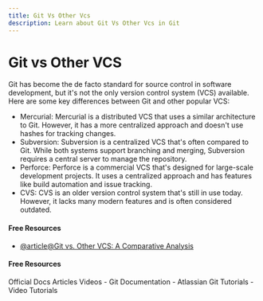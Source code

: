 ```yaml
---
title: Git Vs Other Vcs
description: Learn about Git Vs Other Vcs in Git
---
```


# Git vs Other VCS

Git has become the de facto standard for source control in software development, but it's not the only version control system (VCS) available. Here are some key differences between Git and other popular VCS:

- Mercurial: Mercurial is a distributed VCS that uses a similar architecture to Git. However, it has a more centralized approach and doesn't use hashes for tracking changes.
- Subversion: Subversion is a centralized VCS that's often compared to Git. While both systems support branching and merging, Subversion requires a central server to manage the repository.
- Perforce: Perforce is a commercial VCS that's designed for large-scale development projects. It uses a centralized approach and has features like build automation and issue tracking.
- CVS: CVS is an older version control system that's still in use today. However, it lacks many modern features and is often considered outdated.

#### Free Resources

- [@article@Git vs. Other VCS: A Comparative Analysis](https://medium.com/@pascalchinedu2000/git-vs-other-vcs-a-comparative-analysis-5cb03ad58e0e)

#### Free Resources

<Tabs defaultValue="official">
<TabsList>
<TabsTrigger value="official">Official Docs</TabsTrigger>
<TabsTrigger value="article">Articles</TabsTrigger>
<TabsTrigger value="video">Videos</TabsTrigger>
</TabsList>

<TabsContent value="official">
- <Link href="https://git-scm.com/docs">Git Documentation</Link>
</TabsContent>
<TabsContent value="article">
- <Link href="https://www.atlassian.com/git/tutorials">Atlassian Git Tutorials</Link>
</TabsContent>
<TabsContent value="video">
- <Link href="https://www.youtube.com/results?search_query=git+git-vs-other-vcs+tutorial">Video Tutorials</Link>
</TabsContent>
</Tabs>
